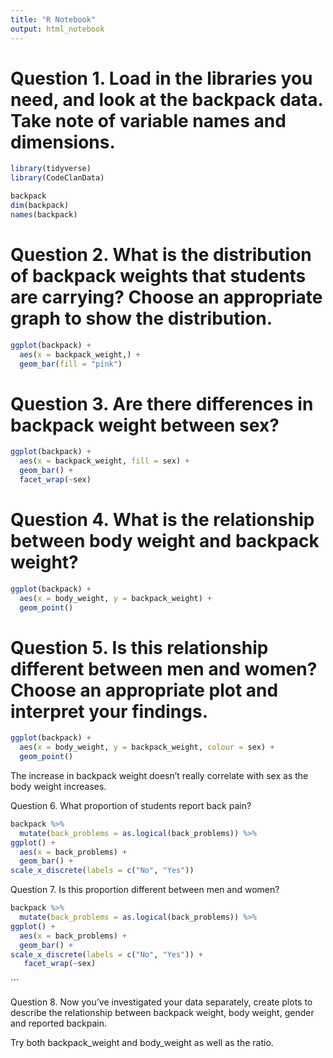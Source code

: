 ```yaml
---
title: "R Notebook"
output: html_notebook
---
```

# Question 1. Load in the libraries you need, and look at the backpack data. Take note of variable names and dimensions.

```r
library(tidyverse)
library(CodeClanData)
```

```r
backpack
dim(backpack)
names(backpack)
```

# Question 2. What is the distribution of backpack weights that students are carrying? Choose an appropriate graph to show the distribution.
```r
ggplot(backpack) +
  aes(x = backpack_weight,) +
  geom_bar(fill = "pink")
```


# Question 3. Are there differences in backpack weight between sex?
```r
ggplot(backpack) +
  aes(x = backpack_weight, fill = sex) +
  geom_bar() +
  facet_wrap(~sex)
```


# Question 4. What is the relationship between body weight and backpack weight?
```r
ggplot(backpack) +
  aes(x = body_weight, y = backpack_weight) +
  geom_point()
```

# Question 5. Is this relationship different between men and women? Choose an appropriate plot and interpret your findings.
```r
ggplot(backpack) +
  aes(x = body_weight, y = backpack_weight, colour = sex) +
  geom_point()
```
The increase in backpack weight doesn't really correlate with sex as the body weight increases. 

Question 6. What proportion of students report back pain?
```r
backpack %>% 
  mutate(back_problems = as.logical(back_problems)) %>% 
ggplot() +
  aes(x = back_problems) +
  geom_bar() +
scale_x_discrete(labels = c("No", "Yes"))
```


Question 7. Is this proportion different between men and women?
```r
backpack %>% 
  mutate(back_problems = as.logical(back_problems)) %>% 
ggplot() +
  aes(x = back_problems) +
  geom_bar() +
scale_x_discrete(labels = c("No", "Yes")) +
   facet_wrap(~sex)
```
```


Question 8. Now you’ve investigated your data separately, create plots to describe the relationship between backpack weight, body weight, gender and reported backpain.

Try both backpack_weight and body_weight as well as the ratio.
